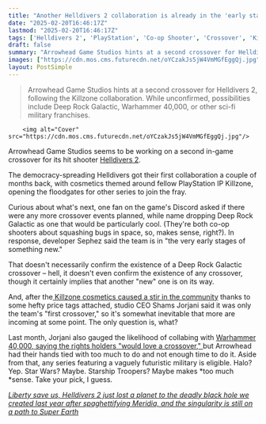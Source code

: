 ```yaml
---
title: "Another Helldivers 2 collaboration is already in the 'early stages' after the sci-fi shooter crossed over with Killzone"
date: "2025-02-20T16:46:17Z"
lastmod: "2025-02-20T16:46:17Z"
tags: ['Helldivers 2', 'PlayStation', 'Co-op Shooter', 'Crossover', 'Killzone', 'Deep Rock Galactic', 'Warhammer 40,000', 'Halo', 'Star Wars', 'Starship Troopers']
draft: false
summary: "Arrowhead Game Studios hints at a second crossover for Helldivers 2, following the Killzone collaboration.  While unconfirmed, possibilities include Deep Rock Galactic, Warhammer 40,000, or other sci-fi military franchises."
images: ["https://cdn.mos.cms.futurecdn.net/oYCzakJs5jW4VmMGfEggQj.jpg"]
layout: PostSimple
---
```

> Arrowhead Game Studios hints at a second crossover for Helldivers 2, following the Killzone collaboration.  While unconfirmed, possibilities include Deep Rock Galactic, Warhammer 40,000, or other sci-fi military franchises.


        <img alt="Cover" src="https://cdn.mos.cms.futurecdn.net/oYCzakJs5jW4VmMGfEggQj.jpg"/>
        
Arrowhead Game Studios seems to be working on a second in-game crossover for its hit shooter [Helldivers 2](https://www.gamesradar.com/helldivers-2-guide/).

The democracy-spreading Helldivers got their first collaboration a couple of months back, with cosmetics themed around fellow PlayStation IP Killzone, opening the floodgates for other series to join the fray.

Curious about what's next, one fan on the game's Discord asked if there were any more crossover events planned, while name dropping Deep Rock Galactic as one that would be particularly cool. (They're both co-op shooters about squashing bugs in space, so, makes sense, right?). In response, developer Sephez said the team is in "the very early stages of something new."

That doesn't necessarily confirm the existence of a Deep Rock Galactic crossover – hell, it doesn't even confirm the existence of any crossover, though it certainly implies that another "new" one is on its way.

And, after the[ Killzone cosmetics caused a stir in the community](https://www.gamesradar.com/games/third-person-shooter/weve-been-listening-to-the-response-helldivers-2-is-making-amends-with-fans-upset-over-crossover-prices-by-giving-away-killzone-2-items-for-free/) thanks to some hefty price tags attached, studio CEO Shams Jorjani said it was only the team's "first crossover," so it's somewhat inevitable that more are incoming at some point. The only question is, what?

Last month, Jorjani also gauged the likelihood of collabing with [Warhammer 40,000, saying the rights holders "would love a crossover," ](https://www.gamesradar.com/games/third-person-shooter/helldivers-2-ceo-says-warhammer-40k-owners-would-love-a-crossover-but-time-and-resources-are-finite-and-we-have-our-hands-busy/)but Arrowhead had their hands tied with too much to do and not enough time to do it. Aside from that, any series featuring a vaguely futuristic military is eligible. Halo? Yep. Star Wars? Maybe. Starship Troopers? Maybe makes *too much *sense. Take your pick, I guess.

[<em>Liberty save us, Helldivers 2 just lost a planet to the deadly black hole we created last year after spaghettifying Meridia, and the singularity is still on a path to Super Earth</em>](https://www.gamesradar.com/games/third-person-shooter/liberty-save-us-helldivers-2-just-lost-a-planet-to-the-deadly-black-hole-we-created-last-year-after-spaghettifying-meridia-and-the-singularity-is-still-on-a-path-to-super-earth/)
        